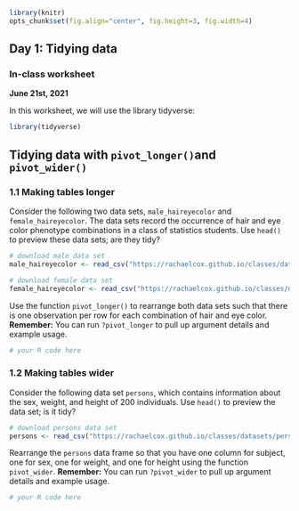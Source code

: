 ```r
library(knitr)
opts_chunk$set(fig.align="center", fig.height=3, fig.width=4)
```
## Day 1: Tidying data
### In-class worksheet

**June 21st, 2021**

In this worksheet, we will use the library tidyverse:
```r
library(tidyverse)
```

## Tidying data with `pivot_longer()`and `pivot_wider()`

### 1.1 Making tables longer

Consider the following two data sets, `male_haireyecolor` and `female_haireyecolor`. The data sets record the occurrence of hair and eye color phenotype combinations in a class of statistics students. Use `head()` to preview these data sets; are they tidy?

```r
# download male data set
male_haireyecolor <- read_csv("https://rachaelcox.github.io/classes/datasets/male_haireyecolor.csv")

# download female data set
female_haireyecolor <- read_csv("https://rachaelcox.github.io/classes/datasets/female_haireyecolor.csv")
```

Use the function `pivot_longer()` to rearrange both data sets such that there is one observation per row for each combination of hair and eye color. **Remember:** You can run `?pivot_longer` to pull up argument details and example usage.

```r
# your R code here
```


### 1.2 Making tables wider

Consider the following data set `persons`, which contains information about the sex, weight, and height of 200 individuals. Use `head()` to preview the data set; is it tidy?

```r
# download persons data set
persons <- read_csv("https://rachaelcox.github.io/classes/datasets/persons.csv")
```

Rearrange the `persons` data frame so that you have one column for subject, one for sex, one for weight, and one for height using the function `pivot_wider`. **Remember:** You can run `?pivot_wider` to pull up argument details and example usage.

```r
# your R code here
```
